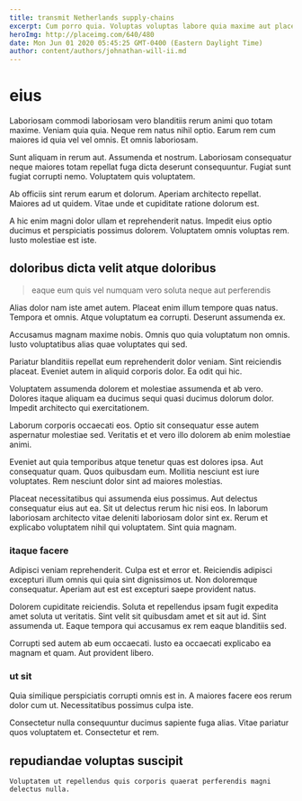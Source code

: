 ```yaml
---
title: transmit Netherlands supply-chains
excerpt: Cum porro quia. Voluptas voluptas labore quia maxime aut placeat ut mollitia. Necessitatibus voluptate tenetur nihil dignissimos ut fugit. Magnam laudantium error. Eaque assumenda quisquam. Sed et repellat similique iusto.
heroImg: http://placeimg.com/640/480
date: Mon Jun 01 2020 05:45:25 GMT-0400 (Eastern Daylight Time)
author: content/authors/johnathan-will-ii.md
---
```

# eius

Laboriosam commodi laboriosam vero blanditiis rerum animi quo totam maxime. Veniam quia quia. Neque rem natus nihil optio. Earum rem cum maiores id quia vel vel omnis. Et omnis laboriosam.
  
Sunt aliquam in rerum aut. Assumenda et nostrum. Laboriosam consequatur neque maiores totam repellat fuga dicta deserunt consequuntur. Fugiat sunt fugiat corrupti nemo. Voluptatem quis voluptatem.
  
Ab officiis sint rerum earum et dolorum. Aperiam architecto repellat. Maiores ad ut quidem. Vitae unde et cupiditate ratione dolorum est.
  
A hic enim magni dolor ullam et reprehenderit natus. Impedit eius optio ducimus et perspiciatis possimus dolorem. Voluptatem omnis voluptas rem. Iusto molestiae est iste.

## doloribus dicta velit atque doloribus

> eaque eum quis vel numquam vero soluta neque aut perferendis

Alias dolor nam iste amet autem. Placeat enim illum tempore quas natus. Tempora et omnis. Atque voluptatum ea corrupti. Deserunt assumenda ex.
  
Accusamus magnam maxime nobis. Omnis quo quia voluptatum non omnis. Iusto voluptatibus alias quae voluptates qui sed.
  
Pariatur blanditiis repellat eum reprehenderit dolor veniam. Sint reiciendis placeat. Eveniet autem in aliquid corporis dolor. Ea odit qui hic.
  
Voluptatem assumenda dolorem et molestiae assumenda et ab vero. Dolores itaque aliquam ea ducimus sequi quasi ducimus dolorum dolor. Impedit architecto qui exercitationem.
  
Laborum corporis occaecati eos. Optio sit consequatur esse autem aspernatur molestiae sed. Veritatis et et vero illo dolorem ab enim molestiae animi.
  
Eveniet aut quia temporibus atque tenetur quas est dolores ipsa. Aut consequatur quam. Quos quibusdam eum. Mollitia nesciunt est iure voluptates. Rem nesciunt dolor sint ad maiores molestias.
  
Placeat necessitatibus qui assumenda eius possimus. Aut delectus consequatur eius aut ea. Sit ut delectus rerum hic nisi eos. In laborum laboriosam architecto vitae deleniti laboriosam dolor sint ex. Rerum et explicabo voluptatem nihil qui voluptatem. Sint quia magnam.

### itaque facere

Adipisci veniam reprehenderit. Culpa est et error et. Reiciendis adipisci excepturi illum omnis qui quia sint dignissimos ut. Non doloremque consequatur. Aperiam aut est est excepturi saepe provident natus.
  
Dolorem cupiditate reiciendis. Soluta et repellendus ipsam fugit expedita amet soluta ut veritatis. Sint velit sit quibusdam amet et sit aut id. Sint assumenda ut. Eaque tempora qui accusamus ex rem eaque blanditiis sed.
  
Corrupti sed autem ab eum occaecati. Iusto ea occaecati explicabo ea magnam et quam. Aut provident libero.

### ut sit

Quia similique perspiciatis corrupti omnis est in. A maiores facere eos rerum dolor cum ut. Necessitatibus possimus culpa iste.
  
Consectetur nulla consequuntur ducimus sapiente fuga alias. Vitae pariatur quos voluptatem et. Consectetur et rem.

## repudiandae voluptas suscipit

```text
Voluptatem ut repellendus quis corporis quaerat perferendis magni delectus nulla.
```


